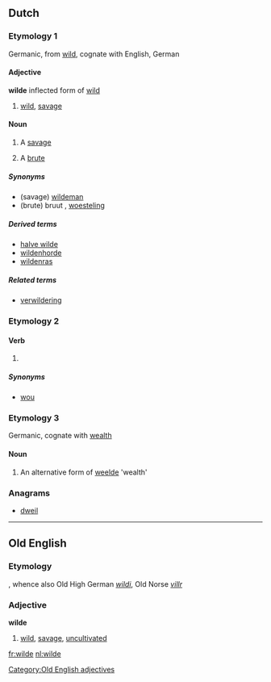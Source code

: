 {{also|Wilde}}
==Dutch==

===Etymology 1===
Germanic, from [[wild]], cognate with English, German

====Adjective====
'''wilde''' inflected form of [[wild]]

# [[wild]], [[savage]]

====Noun====
{{nl-noun|wilden|wildetje}} {{m|f}}

# {{literally}} A [[savage]]
# {{figuratively}} A [[brute]]

=====Synonyms=====
* (savage) [[wildeman]] {{m}}
* (brute) bruut {{m}}, [[woesteling]] {{m}}

=====Derived terms=====
* [[halve wilde]] {{m}}
* [[wildenhorde]] {{m|f}}
* [[wildenras]] {{n}}

=====Related terms=====
* [[verwildering]]

===Etymology 2===

====Verb====
{{head|nl}}

# {{nl-verb-form|n=sg|t=past|m=ind+subj|willen}}

=====Synonyms=====
* [[wou]]

===Etymology 3===
Germanic, cognate with [[wealth]]

====Noun====
{{nl-noun|wilden|wildetje}} {{m|f}}

# An alternative form of [[weelde]] 'wealth'

===Anagrams===
* [[dweil#Dutch|dweil]]

----

==Old English==

===Etymology===
{{proto|Germanic|wilþijaz|lang=ang}}, whence also Old High German ''[[wildi]]'', Old Norse ''[[villr]]''

===Adjective===
'''wilde'''

# [[wild]], [[savage]], [[uncultivated]]

[[Category:Old English adjectives]]

[[fr:wilde]]
[[nl:wilde]]